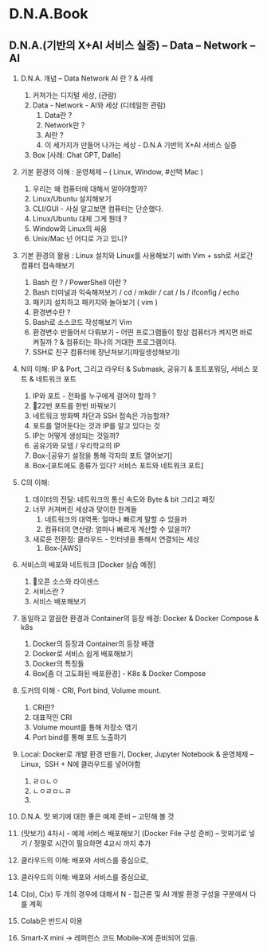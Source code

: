 # D.N.A.Book  &#x20;

## D.N.A.(기반의 X+AI 서비스 실증) – Data – Network – AI&#x20;

1. D.N.A. 개념 – Data Network AI 란 ? & 사례&#x20;
   1. 커져가는 디지털 세상, (관람)
   2. Data - Network - AI와 세상 (디테일한 관람)
      1. Data란 ?&#x20;
      2. Network란 ?
      3. AI란 ?
      4. 이 세가지가 만들어 나가는 세상  - D.N.A 기반의 X+AI 서비스 실증&#x20;
   3. Box \[사례: Chat GPT, Dalle]
2. 기본 환경의 이해 : 운영체제 – ( Linux, Window, #선택 Mac )
   1. 우리는 왜 컴퓨터에 대해서 알아야할까?&#x20;
   2. Linux/Ubuntu 설치해보기
   3. CLI/GUI - 사실 알고보면 컴퓨터는 단순했다.
   4. Linux/Ubuntu 대체 그게 뭔데 ?
   5. Window와 Linux의 싸움
   6. Unix/Mac 넌 어디로 가고 있니?
3. 기본 환경의 활용 : Linux 설치와 Linux를 사용해보기 with Vim + ssh로 서로간 컴퓨터 접속해보기
   1. Bash 란 ? / PowerShell 이란 ?
   2. Bash 터미널과 익숙해져보기 / cd / mkdir / cat / ls / ifconfig / echo
   3. 패키지 설치하고 패키지와 놀아보기 ( vim )
   4. 환경변수란 ?
   5. Bash로 소스코드 작성해보기 Vim
   6. 환경변수 만들어서 다뤄보기 - 어떤 프로그램들이 항상 컴퓨터가 켜지면 바로 켜질까 ? & 컴퓨터는 하나의 거대한 프로그램이다.
   7. SSH로 친구 컴퓨터에 장난쳐보기(파일생성해보기)&#x20;
4. N의 이해: IP & Port, 그리고 라우터 & Submask, 공유기 & 포트포워딩, 서비스 포트 & 네트워크 포트
   1. IP와 포트 - 전화를 누구에게 걸어야 할까 ?
   2. 22번 포트를 한번 바꿔보기
   3. 네트워크 방화벽 차단과 SSH 접속은 가능할까?
   4. 포트를 열어둔다는 것과 IP를 알고 있다는 것
   5. IP는 어떻게 생성되는 것일까?
   6. 공유기와 모뎀 / 우리학교의 IP
   7. Box-\[공유기 설정을 통해 각자의 포트 열어보기]
   8. Box-\[포트에도 종류가 있다? 서비스 포트와 네트워크 포트]
5. C의 이해:&#x20;
   1. 데이터의 전달: 네트워크의 통신 속도와 Byte & bit 그리고 패킷
   2. 너무 커져버린 세상과 맞이한 한계들
      1. 네트워크의 대역폭: 얼마나 빠르게 말할 수 있을까
      2. 컴퓨터의 연산량: 얼마나 빠르게 계산할 수 있을까?&#x20;
   3. 새로운 전환점: 클라우드 - 인터넷을 통해서 연결되는 세상
      1. Box-\[AWS]
6. 서비스의 배포와 네트워크 \[Docker 실습 예정]
   1. 오픈 소스와 라이센스
   2. 서비스란 ?&#x20;
   3. 서비스 배포해보기
7. 동일하고 깔끔한 환경과 Container의 등장 배경: Docker & Docker Compose & k8s
   1. Docker의 등장과 Container의 등장 배경
   2. Docker로 서비스 쉽게 배포해보기
   3. Docker의 특징들
   4. Box\[좀 더 고도화된 배포환경] - K8s & Docker Compose
8. 도커의 이해 - CRI, Port bind, Volume mount.
   1. CRI란?
   2. 대표적인 CRI
   3. Volume mount를 통해 저장소 엮기
   4. Port bind를 통해 포트 노출하기
9. Local: Docker로 개발 환경 만들기, Docker, Jupyter Notebook & 운영체제 – Linux,  SSH + N에 클라우드를 넣어야함
   1. ㄹㅁㄴㅇ
   2. ㄴㅇㄹㅁㄴㄹ
   3.

10. D.N.A. 맛 뵈기에 대한 좋은 예제 준비 – 고민해 볼 것
11. (맛보기) 4차시 - 예제 서비스 배포해보기 (Docker File 구성 준비) – 맛뵈기로 넣기 / 정말로 시간이 필요하면 4교시 까지 추가
12. 클라우드의 이해: 배포와 서비스를 중심으로,



1. 클라우드의 이해: 배포와 서비스를 중심으로,
2. C(o), C(x) 두 개의 경우에 대해서 N - 접근론 및 AI 개발 환경 구성을 구분에서 다룰 계획
3. Colab은 반드시 이용
4. Smart-X mini -> 레퍼런스 코드 Mobile-X에 준비되어 있음.